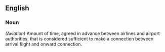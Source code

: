 ==English==
===Noun===
''(Aviation)'' Amount of time, agreed in advance between airlines and airport authorities, that is considered sufficient to make a connection between arrival flight and onward connection.